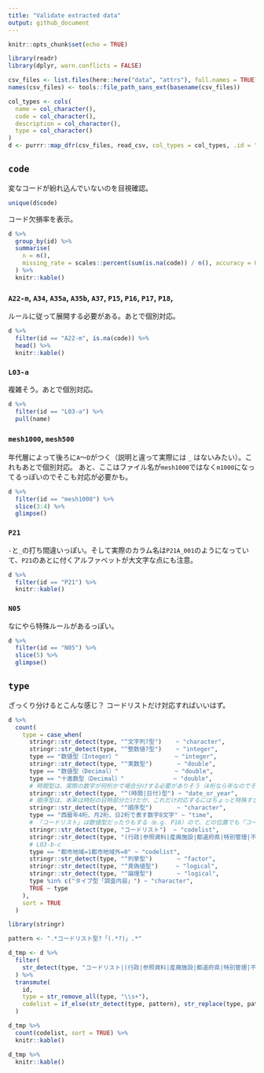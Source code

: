 ```yaml
---
title: "Validate extracted data"
output: github_document
---
```


```r
knitr::opts_chunk$set(echo = TRUE)
```

```r
library(readr)
library(dplyr, warn.conflicts = FALSE)
```

```r
csv_files <- list.files(here::here("data", "attrs"), full.names = TRUE)
names(csv_files) <- tools::file_path_sans_ext(basename(csv_files))

col_types <- cols(
  name = col_character(),
  code = col_character(),
  description = col_character(),
  type = col_character()
)
d <- purrr::map_dfr(csv_files, read_csv, col_types = col_types, .id = "id")
```

## `code`

変なコードが紛れ込んでいないのを目視確認。

```r
unique(d$code)
```

コード欠損率を表示。

```r
d %>% 
  group_by(id) %>% 
  summarise(
    n = n(),
    missing_rate = scales::percent(sum(is.na(code)) / n(), accuracy = 0.1)
  ) %>% 
  knitr::kable()
```

### `A22-m`, `A34`, `A35a`, `A35b`, `A37`, `P15`, `P16`, `P17`, `P18`, 

ルールに従って展開する必要がある。あとで個別対応。

```r
d %>% 
  filter(id == "A22-m", is.na(code)) %>% 
  head() %>% 
  knitr::kable()
```

### `L03-a`

複雑そう。あとで個別対応。

```r
d %>% 
  filter(id == "L03-a") %>% 
  pull(name)
```

### `mesh1000`, `mesh500`

年代層によって後ろに`A`〜`D`がつく（説明と違って実際には `_` はないみたい）。これもあとで個別対応。
あと、ここはファイル名が`mesh1000`ではなく`m1000`になってるっぽいのでそこも対応が必要かも。

```r
d %>% 
  filter(id == "mesh1000") %>% 
  slice(3:4) %>% 
  glimpse()
```

### `P21`

`-`と`_`の打ち間違いっぽい。そして実際のカラム名は`P21A_001`のようになっていて、`P21`のあとに付くアルファベットが大文字な点にも注意。

```r
d %>% 
  filter(id == "P21") %>% 
  knitr::kable()
```

### `N05`

なにやら特殊ルールがあるっぽい。

```r
d %>%
  filter(id == "N05") %>%
  slice(5) %>% 
  glimpse()
```


## `type`

ざっくり分けるとこんな感じ？ コードリストだけ対応すればいいはず。

```r
d %>% 
  count(
    type = case_when(
      stringr::str_detect(type, "^文字列?型")    ~ "character",
      stringr::str_detect(type, "^整数値?型")    ~ "integer",
      type == "数値型（Integer）"                ~ "integer",
      stringr::str_detect(type, "^実数型")       ~ "double",
      type == "数値型（Decimal）"                ~ "double",
      type == "十進数型（Decimal）"              ~ "double",
      # 時間型は、実際の数字が何桁かで場合分けする必要がありそう（4桁なら年なのでそのまま？、8桁ならDateに変換？）
      stringr::str_detect(type, "^(時間|日付)型") ~ "date_or_year",
      # 順序型は、本来は時刻の日時部分だけだが、これだけ対応するにはちょっと特殊すぎる気がするので character で残す
      stringr::str_detect(type, "^順序型")       ~ "character",
      type == "西暦年4桁、月2桁、日2桁で表す数字8文字" ~ "time",
      # 「コードリスト」は数値型だったりもする（e.g. P16）ので、どの位置でも「コードリスト」が出てくればコードリストとみなす
      stringr::str_detect(type, "コードリスト")  ~ "codelist",
      stringr::str_detect(type, "(行政|参照資料|産廃施設|都道府県|特別管理|不燃領域率定義|防災再開発促進地区指定)コード") ~ "codelist",
      # L03-b-c
      type == "都市地域=1都市地域外=0" ~ "codelist",
      stringr::str_detect(type, "^列挙型")       ~ "factor",
      stringr::str_detect(type, "^真偽値型")     ~ "logical",
      stringr::str_detect(type, "^論理型")       ~ "logical",
      type %in% c("タイプ型「調査内容」") ~ "character",
      TRUE ~ type
    ),
    sort = TRUE
  )
```

```r
library(stringr)

pattern <- ".*コードリスト型?「(.*?)」.*"

d_tmp <- d %>% 
  filter(
    str_detect(type, "コードリスト|(行政|参照資料|産廃施設|都道府県|特別管理|不燃領域率定義|防災再開発促進地区指定)コード")
  ) %>% 
  transmute(
    id,
    type = str_remove_all(type, "\\s+"),
    codelist = if_else(str_detect(type, pattern), str_replace(type, pattern, "\\1"), NA_character_)
  )

d_tmp %>% 
  count(codelist, sort = TRUE) %>% 
  knitr::kable()

d_tmp %>% 
  knitr::kable()
```


